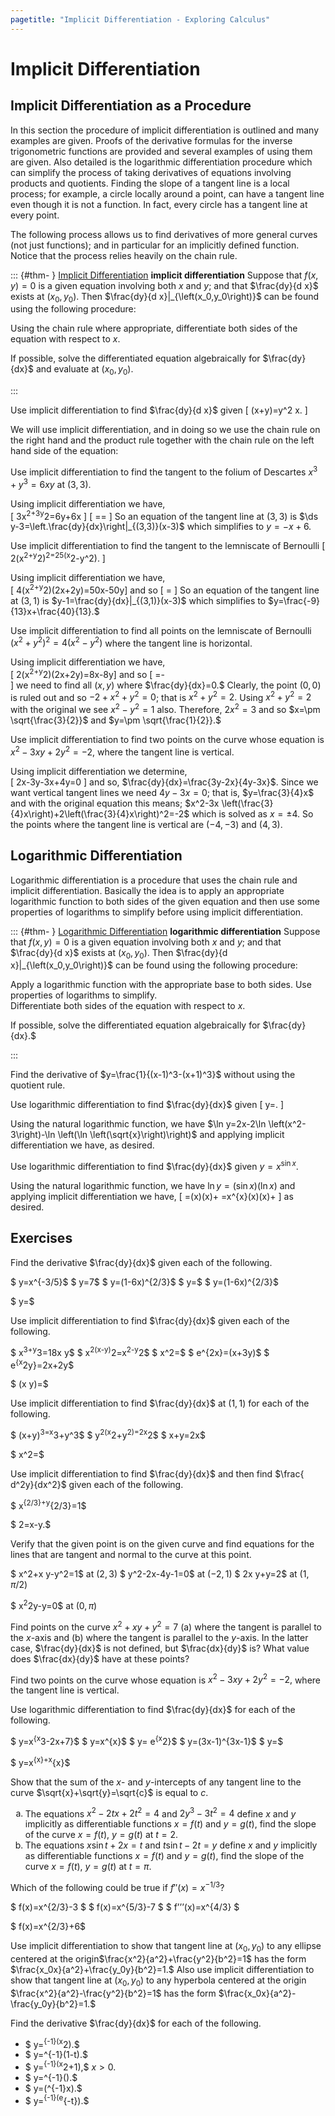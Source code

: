 ```yaml
---
pagetitle: "Implicit Differentiation - Exploring Calculus"
---
```

# Implicit Differentiation



## Implicit Differentiation as a Procedure

In this section the procedure of implicit differentiation is outlined and many examples are given. Proofs of the derivative formulas for the
inverse trigonometric functions are provided and several examples of using them are given. Also detailed is the logarithmic differentiation procedure which can simplify the process of taking derivatives of equations involving products and quotients. Finding the slope of a tangent line is a local process; for example, a circle locally around a point, can have a tangent line even though it is not a function. In fact, every circle has a tangent line at every point. 

The following process allows us to find derivatives of more general curves
(not just functions); and in particular for an implicitly defined function. Notice that the process relies heavily on the chain rule.


::: {#thm- }  [Implicit Differentiation]\index{implicit differentiation} **implicit differentiation** 
Suppose that $f(x,y)=0$ is a given equation involving both $x$ and $y$; and that $\frac{dy}{d x}$
exists at $\left(x_0,y_0\right).$ Then $\frac{dy}{d x}|_{\left(x_0,y_0\right)}$ can be found using the following procedure:
 
\item Using the chain rule where appropriate, differentiate both sides of the equation with respect to $x.$ 
\item If possible, solve the differentiated equation algebraically for $\frac{dy}{dx}$ and evaluate at $\left(x_0,y_0\right).$
 
::: 


::: {#exm- } 
Use implicit differentiation to find $\frac{dy}{d x}$ given 
\[
\sin (x+y)=y^2 \cos  x.
\]
::: 

::: {.solution }
We will use implicit differentiation, and in doing so we use the chain rule on the right hand and the product rule together with the chain rule on the left hand side of the equation:
\begin{align*}
\cos (x+y)\frac{d}{dx}(x+y) & =2 y \cos  x \frac{dy}{dx}-y^2\sin  x \\
\cos (x+y)\left(1+\frac{dy}{dx}\right)-2 y \cos  x \frac{dy}{dx}& =-y^2\sin  x\\
\cos (x+y)+\frac{dy}{dx}\cos (x+y)-2 y \cos  x \frac{dy}{dx}& =-y^2\sin  x\\
\frac{dy}{dx}(\cos (x+y)-2 y \cos  x)& =-y^2\sin  x-\cos (x+y)\\
\frac{dy}{dx}& =-\frac{y^2\sin  x+\cos (x+y)}{\cos (x+y)-2 y \cos  x}
\square
\end{align*}
::: 


::: {#exm- } 
Use implicit differentiation to find the tangent to the 
folium of  Descartes $x^3+y^3=6x y$ at $(3,3)$.
::: 

::: {.solution }
Using implicit differentiation we have,  
\[
3x^2+3y^2\frac{dy}{dx}=6y+6x\frac{dy}{dx}
\]
\[
 \frac{dy}{dx}=\frac{6y-3x^2}{3y^2-6x}=\frac{x^2-2 y}{2 x-y^2}
\] 
So an equation of the tangent line at $(3,3)$ is $\ds y-3=\left.\frac{dy}{dx}\right|_{(3,3)}(x-3)$ which simplifies to $y=-x+6.$ 
\begin{figure}[!h]
\centering
\includegraphics[width=170pt]{_includes/p8.pdf} 
\caption{Folium of Descartes $x^3+y^3=6x y$.}
\label{fig:id1}
\end{figure}
::: 


::: {#exm- } 
Use implicit differentiation to find the tangent to the 
lemniscate of Bernoulli 
\[
2\left(x^2+y^2\right)^2=25\left(x^2-y^2\right).
\]
::: 

::: {.solution }
Using implicit differentiation we have,  
\[
4\left(x^2+y^2\right)\left(2x+2y\frac{dy}{dx}\right)=50x-50y\frac{dy}{dx}\]
and so 
\[
\frac{dy}{dx}=\frac{25 x-4 x \left(x^2+y^2\right)}{25 y+4 y \left(x^2+y^2\right)}
\] 
So an equation of the tangent line at $(3,1)$ is  $y-1=\frac{dy}{dx}|_{(3,1)}(x-3)$ which simplifies to $y=\frac{-9}{13}x+\frac{40}{13}.$ 
\begin{figure}[!h]
\centering
\includegraphics[width=170pt]{_includes/p9.pdf} 
\caption{Lemniscate of Bernoulli: $2\left(x^2+y^2\right)^2=25\left(x^2-y^2\right)$.}
\label{fig:id2}
\end{figure}
::: 


::: {#exm- } 
Use implicit differentiation to find all points on the lemniscate of Bernoulli $\left(x^2+y^2\right)^2=4\left(x^2-y^2\right)$ where the tangent line is horizontal.
::: 

::: {.solution }
Using implicit differentiation we have,  
\[
2\left(x^2+y^2\right)\left(2x+2y\frac{dy}{dx}\right)=8x-8y\frac{dy}{dx}\]
and so
\[
\frac{dy}{dx}=-\frac{x \left(-2+x^2+y^2\right)}{y \left(2+x^2+y^2\right)}\
\]
we need to find all $(x,y)$ where $\frac{dy}{dx}=0.$ Clearly, the point $(0,0)$ is ruled out and so $-2+x^2+y^2=0$; that is $x^2+y^2=2.$ Using $x^2+y^2=2$ with the original we see $x^2-y^2=1$ also. Therefore, $2x^2=3$ and so $x=\pm \sqrt{\frac{3}{2}}$ and $y=\pm \sqrt{\frac{1}{2}}.$
::: 
\begin{figure}[!h]
\centering
\includegraphics[width=170pt]{_includes/p10.pdf} 
\caption{Lemniscate of Bernoulli: $\left(x^2+y^2\right)^2=4\left(x^2-y^2\right)$.
}
\label{fig:id3}
\end{figure}


::: {#exm- } 
Use implicit differentiation to find two points on the curve whose equation is $x^2-3x y+2y^2=-2,$ where the tangent line is vertical.
::: 

::: {.solution }
Using implicit differentiation we determine,  
\[
2x-3y-3x\frac{dy}{dx}+4y\frac{dy}{dx}=0
\]
and so,  $\frac{dy}{dx}=\frac{3y-2x}{4y-3x}$. Since we want vertical tangent lines we need $4y-3x=0;$ that is, $y=\frac{3}{4}x$ and with the original equation this means;  $x^2-3x \left(\frac{3}{4}x\right)+2\left(\frac{3}{4}x\right)^2=-2$ which is solved as $x=\pm 4.$ So the points where the tangent line is vertical are $(-4,-3)$ and $(4,3).$
::: 

\begin{figure}[htbp]
\begin{center}
{\includegraphics[width=170pt]{_includes/p18.pdf}} 
\caption{The graph of the curve $x^2-3xy+2y^2=-2$.}.
\label{fig:p18}
\end{center}
\end{figure}

## Logarithmic Differentiation

Logarithmic differentiation is a procedure that uses the chain rule and implicit differentiation. Basically the idea is to apply an appropriate logarithmic function to both sides of the given equation and then use some properties of logarithms to simplify before using implicit differentiation. 


::: {#thm- } [Logarithmic Differentiation]\index{logarithmic differentiation} **logarithmic differentiation** 
Suppose that $f(x,y)=0$ is a given equation involving both $x$ and $y$; and that $\frac{dy}{d x}$ exists at $\left(x_0,y_0\right).$ Then $\frac{dy}{d x}|_{\left(x_0,y_0\right)}$ can be found using the following procedure:  
 
\item Apply a logarithmic function with the appropriate base to both sides. 
\item Use properties of logarithms to simplify.  
\item Differentiate both sides of the equation with respect to $x.$ 
\item If possible, solve the differentiated equation algebraically for $\frac{dy}{dx}.$
 
::: 

::: {#exm- } 
Find the derivative of $y=\frac{1}{(x-1)^3-(x+1)^3}$ without using the quotient rule. 
::: 


::: {#exm- } 
Use logarithmic differentiation to find 
$\frac{dy}{dx}$ given 
\[
y=\frac{e^{2x}}{\left(x^2-3\right)^2\ln \sqrt{x}}.
\]
::: 

::: {.solution }
Using the natural logarithmic function, we have  $\ln  y=2x-2\ln \left(x^2-3\right)-\ln \left(\ln \left(\sqrt{x}\right)\right)$ and applying implicit differentiation we have,
\begin{align*}
\frac{1}{y}\frac{dy}{dx}= 
& 2-\frac{4x}{x^2-3}-\frac{1}{\ln \left(\sqrt{x}\right)}\frac{1}{\sqrt{x}}\frac{1}{2\sqrt{x}} \frac{dy}{dx} \\
& =\frac{e^{2x}}{\left(x^2-3\right)^2\ln \sqrt{x}}\left(2-\frac{4x}{x^2-3}-\frac{1}{\ln \left(\sqrt{x}\right)}\frac{1}{\sqrt{x}}\frac{1}{2\sqrt{x}}\right)
\end{align*}
as desired.
::: 


::: {#exm- } 
Use logarithmic differentiation to find $\frac{dy}{dx}$ given $y=x^{\sin  x}.$
::: 

::: {.solution }
Using the natural logarithmic function, we have  $\ln  y=(\sin  x)( \ln  x )$ and applying implicit differentiation we have, 
\[
\frac{1}{y}\frac{dy}{dx}=(\cos  x)(\ln  x)+\frac{\sin  x}{x} \frac{dy}{dx}=x^{\sin  x}(\cos  x)(\ln  x)+\frac{\sin  x}{x}
\]
as desired.
::: 



## Exercises

::: {#exr- } 
Find the derivative $\frac{dy}{dx}$ given each of the following.
 
\item $  y=x^{-3/5}$
\item $  y=7\sqrt{x+6}$
\item $  y=(1-6x)^{2/3}$
\item $  y=\sqrt[3]{x^2}$
\item $  y=\cos  (1-6x)^{2/3}$
\item $  y=\sqrt[3]{1+\cos  (2x)}$
 
::: 

::: {#exr- } 
Use implicit differentiation to find $\frac{dy}{dx}$ given each of the following. 
 
\item $  x^3+y^3=18x y$
\item $  x^2(x-y)^2=x^2-y^2$
\item $  x^2=\frac{x-y}{x+y}$
\item $  e^{2x}=\sin (x+3y)$
\item $  e^{x^2y}=2x+2y$
\item $  \sin (x y)=\frac{1}{2}$
 
::: 

::: {#exr- } 
Use implicit differentiation to find $\frac{dy}{dx}$ at $(1,1)$ for each of the following.
 
\item $  (x+y)^3=x^3+y^3$
\item $  y^2\left(x^2+y^2\right)=2x^2$
\item $  x\sqrt{1+y}+y\sqrt{1+2x}=2x$
\item $  x^2=\frac{y^2}{y^2-1}$
 
::: 

::: {#exr- } 
Use implicit differentiation to find $\frac{dy}{dx}$ and then find $\frac{ d^2y}{dx^2}$ given each of the following. 
 
\item $  x^{2/3}+y^{2/3}=1$
\item  $  2\sqrt{y}=x-y.$
 
::: 

::: {#exr- } 
Verify that the given point is on the given curve and find equations for the lines that are tangent and normal to the curve at this point.
 
\item $  x^2+x y-y^2=1$ at $(2,3)$
\item  $  y^2-2x-4y-1=0$  at $(-2,1)$ 
\item $  2x y+\pi  \sin  y=2\pi $ at  $(1,\pi /2)$ 
\item  $  x^2\cos ^2y-\sin  y=0$  at  $(0,\pi )$
 
::: 

::: {#exr- } 
Find points on the curve $x^2+ x y+y^2=7$ (a) where the tangent is parallel to the $x$-axis and (b) where the tangent is parallel to the $y$-axis. In the latter case, $\frac{dy}{dx}$ is not defined, but $\frac{dx}{dy}$ is? What value does $\frac{dx}{dy}$ have at these points?
::: 

::: {#exr- } 
Find two points on the curve whose equation is $x^2-3x y+2y^2=-2,$ where the tangent line is vertical.
::: 

::: {#exr- } 
Use logarithmic differentiation to find $\frac{dy}{dx}$ for each of the following. 
 
\item $  y=x^{x^3-2x+7}$
\item $  y=x^{\cos  x}$ 
\item $  y=\frac{\sin x}{x^2-3x} e^{x^2}$
\item $  y=(3x-1)^{3x-1}$ 
\item $  y=\frac{e^{-3x}(x-2)}{\left(x^2+3\right)^2\sqrt{2x-1}}$
\item $  y=x^{\tan  x}+x^{\cot  x}$ 
 
::: 

::: {#exr- } 
Show that the sum of the $x$- and $y$-intercepts of any tangent line to the curve $\sqrt{x}+\sqrt{y}=\sqrt{c}$ is equal to $c.$
::: 

::: {#exr- } 
(a) The equations $x^2-2 t x+2t^2=4$ and $2y^3-3t^2=4$ define $x$ and $y$ implicitly as differentiable functions $x=f(t)$ and $y=g(t),$ find the slope of the curve $x=f(t),$ $y=g(t)$ at $t=2.$
(b) The equations $x \sin  t+2x=t$ and $t \sin  t-2t=y$ define $x$ and $y$ implicitly as differentiable functions $x=f(t)$ and $y=g(t),$
find the slope of the curve $x=f(t),$ $y=g(t)$ at $t=\pi .$
::: 

::: {#exr- } 
Which of the following could be true if $f''(x)=x^{-1/3}?$
 
\item $   f(x)=\frac{3}{2}x^{2/3}-3 $
\item $   f(x)=\frac{9}{10}x^{5/3}-7 $
\item $   f'''(x)=\frac{-1}{3}x^{4/3} $
\item $  f(x)=\frac{3}{2}x^{2/3}+6$
 
::: 

::: {#exr- } 
Use implicit differentiation to show that tangent line at $\left(x_0,y_0\right)$ to any ellipse centered at the origin$\frac{x^2}{a^2}+\frac{y^2}{b^2}=1$ has the form $\frac{x_0x}{a^2}+\frac{y_0y}{b^2}=1.$ Also use implicit differentiation to show that tangent line at $\left(x_0,y_0\right)$ to any hyperbola centered at the origin $\frac{x^2}{a^2}-\frac{y^2}{b^2}=1$ has the form $\frac{x_0x}{a^2}-\frac{y_0y}{b^2}=1.$
::: 

::: {#exr- } 
Find the derivative $\frac{dy}{dx}$ for each of the following.  
 
- $  y=\cos ^{-1}\left(x^2\right).$
- $  y=\sin ^{-1}(1-t).$
- $  y=\csc ^{-1}\left(x^2+1\right),$ $x>0.$
- $  y=\sin ^{-1}\left(\frac{3}{t^2}\right).$
- $  y=\ln  \left(\tan ^{-1}x\right).$
- $  y=\cos ^{-1}\left(e^{-t}\right).$
 
::: 


